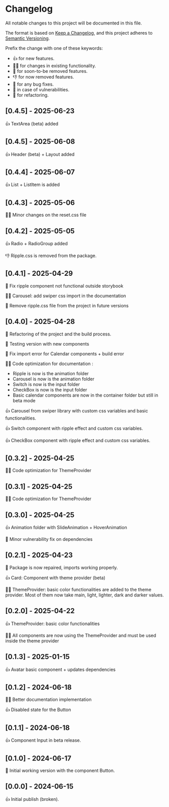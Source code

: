 # Changelog

All notable changes to this project will be documented in this file.

The format is based on [Keep a Changelog](https://keepachangelog.com/en/1.0.0/),
and this project adheres to [Semantic Versioning](https://semver.org/spec/v2.0.0.html).

Prefix the change with one of these keywords:

- 👍 for new features.
- 🧑‍🔧 for changes in existing functionality.
- 🦖 for soon-to-be removed features.
- 👎 for now removed features.
- 🐛 for any bug fixes.
- 🦺 in case of vulnerabilities.
- 🔄 for refactoring.

## [0.4.5] - 2025-06-23

👍 TextArea (beta) added

## [0.4.5] - 2025-06-08

👍 Header (beta) + Layout added

## [0.4.4] - 2025-06-07

👍 List + ListItem is added

## [0.4.3] - 2025-05-06

🧑‍🔧 Minor changes on the reset.css file

## [0.4.2] - 2025-05-05

👍 Radio + RadioGroup added

👎 Ripple.css is removed from the package.

## [0.4.1] - 2025-04-29

🐛 Fix ripple component not functional outside storybook

🧑‍🔧 Carousel: add swiper css import in the documentation

🦖 Remove ripple.css file from the project in future versions

## [0.4.0] - 2025-04-28

🔄 Refactoring of the project and the build process.

🦺 Testing version with new components

🐛 Fix import error for Calendar components + build error

🧑‍🔧 Code optimization for documentation :

- Ripple is now is the animation folder
- Carousel is now is the animation folder
- Switch is now is the input folder
- CheckBox is now is the input folder
- Basic calendar components are now in the container folder but still in beta mode

👍 Carousel from swiper library with custom css variables and basic functionalities.

👍 Switch component with ripple effect and custom css variables.

👍 CheckBox component with ripple effect and custom css variables.

## [0.3.2] - 2025-04-25

🧑‍🔧 Code optimization for ThemeProvider

## [0.3.1] - 2025-04-25

🧑‍🔧 Code optimization for ThemeProvider

## [0.3.0] - 2025-04-25

👍 Animation folder with SlideAnimation + HoverAnimation

🦺 Minor vulnerability fix on dependencies

## [0.2.1] - 2025-04-23

🐛 Package is now repaired, imports working properly.

👍 Card: Component with theme provider (beta)

🧑‍🔧 ThemeProvider: basic color functionalities are added to the theme provider.
Most of them now take main, light, lighter, dark and darker values.

## [0.2.0] - 2025-04-22

👍 ThemeProvider: basic color functionalities

🧑‍🔧 All components are now using the ThemeProvider and must be used inside the theme provider

## [0.1.3] - 2025-01-15

👍 Avatar basic component + updates dependencies

## [0.1.2] - 2024-06-18

🧑‍🔧 Better documentation implementation

👍 Disabled state for the Button

## [0.1.1] - 2024-06-18

👍 Component Input in beta release.

## [0.1.0] - 2024-06-17

🐛 Initial working version with the component Button.

## [0.0.0] - 2024-06-15

👍 Initial publish (broken).
